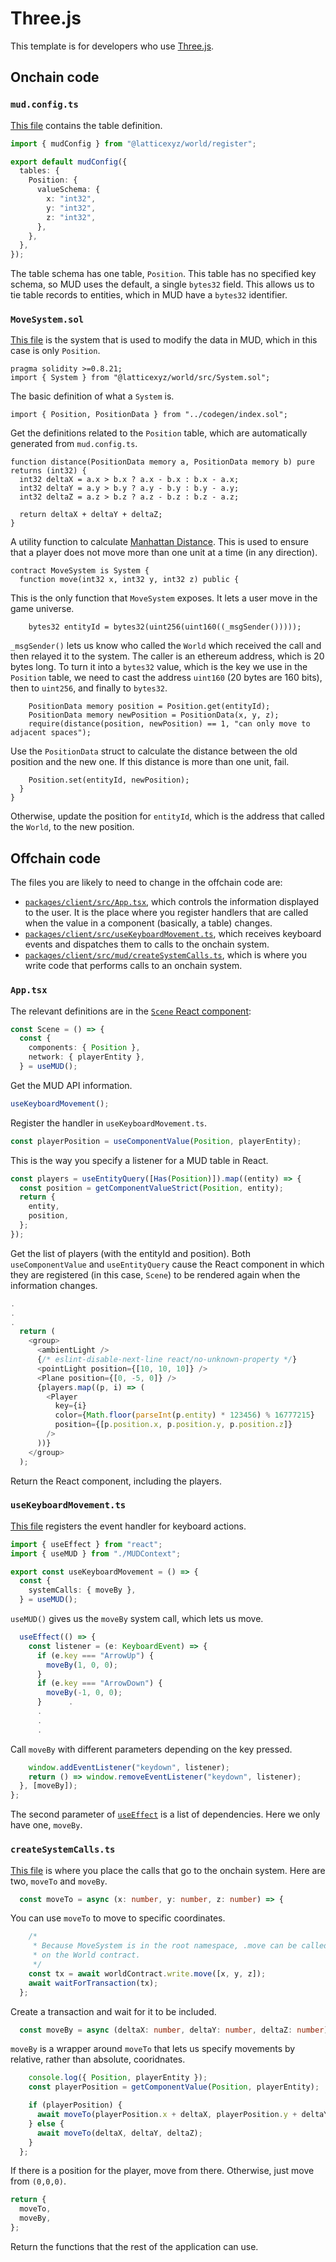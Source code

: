 
# Three.js

This template is for developers who use [Three.js](https://threejs.org/).

<LinkQuickstart />

## Onchain code

### `mud.config.ts`

[This file](https://github.com/latticexyz/mud/blob/main/templates/threejs/packages/contracts/mud.config.ts) contains the table definition.

```ts
import { mudConfig } from "@latticexyz/world/register";

export default mudConfig({
  tables: {
    Position: {
      valueSchema: {
        x: "int32",
        y: "int32",
        z: "int32",
      },
    },
  },
});
```

The table schema has one table, `Position`.
This table has no specified key schema, so MUD uses the default, a single `bytes32` field.
This allows us to tie table records to entities, which in MUD have a `bytes32` identifier.

### `MoveSystem.sol`

[This file](https://github.com/latticexyz/mud/blob/main/templates/threejs/packages/contracts/src/systems/MoveSystem.sol) is the system that is used to modify the data in MUD, which in this case is only `Position`.

```solidity
pragma solidity >=0.8.21;
import { System } from "@latticexyz/world/src/System.sol";
```

The basic definition of what a `System` is.

```solidity
import { Position, PositionData } from "../codegen/index.sol";
```

Get the definitions related to the `Position` table, which are automatically generated from `mud.config.ts`.

```solidity
function distance(PositionData memory a, PositionData memory b) pure returns (int32) {
  int32 deltaX = a.x > b.x ? a.x - b.x : b.x - a.x;
  int32 deltaY = a.y > b.y ? a.y - b.y : b.y - a.y;
  int32 deltaZ = a.z > b.z ? a.z - b.z : b.z - a.z;

  return deltaX + deltaY + deltaZ;
}
```

A utility function to calculate [Manhattan Distance](https://en.wikipedia.org/wiki/Taxicab_geometry).
This is used to ensure that a player does not move more than one unit at a time (in any direction).

```solidity
contract MoveSystem is System {
  function move(int32 x, int32 y, int32 z) public {
```

This is the only function that `MoveSystem` exposes.
It lets a user move in the game universe.

```solidity
    bytes32 entityId = bytes32(uint256(uint160((_msgSender()))));
```

`_msgSender()` lets us know who called the `World` which received the call and then relayed it to the system.
The caller is an ethereum address, which is 20 bytes long.
To turn it into a `bytes32` value, which is the key we use in the `Position` table, we need to cast the address `uint160` (20 bytes are 160 bits), then to `uint256`, and finally to `bytes32`.

```solidity
    PositionData memory position = Position.get(entityId);
    PositionData memory newPosition = PositionData(x, y, z);
    require(distance(position, newPosition) == 1, "can only move to adjacent spaces");
```

Use the `PositionData` struct to calculate the distance between the old position and the new one.
If this distance is more than one unit, fail.

```
    Position.set(entityId, newPosition);
  }
}
```

Otherwise, update the position for `entityId`, which is the address that called the `World`, to the new position.

## Offchain code

The files you are likely to need to change in the offchain code are:

- [`packages/client/src/App.tsx`](https://github.com/latticexyz/mud/blob/main/templates/threejs/packages/client/src/App.tsx), which controls the information displayed to the user.
  It is the place where you register handlers that are called when the value in a component (basically, a table) changes.
- [`packages/client/src/useKeyboardMovement.ts`](https://github.com/latticexyz/mud/blob/main/templates/threejs/packages/client/src/useKeyboardMovement.ts), which receives keyboard events and dispatches them to calls to the onchain system.
- [`packages/client/src/mud/createSystemCalls.ts`](https://github.com/latticexyz/mud/blob/main/templates/threejs/packages/client/src/mud/createSystemCalls.ts), which is where you write code that performs calls to an onchain system.

### `App.tsx`

The relevant definitions are in the [`Scene` React component](https://github.com/latticexyz/mud/blob/main/templates/threejs/packages/client/src/App.tsx#L28-L71):

```ts
const Scene = () => {
  const {
    components: { Position },
    network: { playerEntity },
  } = useMUD();
```

Get the MUD API information.

```ts
useKeyboardMovement();
```

Register the handler in `useKeyboardMovement.ts`.

```ts
const playerPosition = useComponentValue(Position, playerEntity);
```

This is the way you specify a listener for a MUD table in React.

```ts
const players = useEntityQuery([Has(Position)]).map((entity) => {
  const position = getComponentValueStrict(Position, entity);
  return {
    entity,
    position,
  };
});
```

Get the list of players (with the entityId and position).
Both `useComponentValue` and `useEntityQuery` cause the React component in which they are registered (in this case, `Scene`) to be rendered again when the information changes.

```ts {10-16}
.
.
.
  return (
    <group>
      <ambientLight />
      {/* eslint-disable-next-line react/no-unknown-property */}
      <pointLight position={[10, 10, 10]} />
      <Plane position={[0, -5, 0]} />
      {players.map((p, i) => (
        <Player
          key={i}
          color={Math.floor(parseInt(p.entity) * 123456) % 16777215}
          position={[p.position.x, p.position.y, p.position.z]}
        />
      ))}
    </group>
  );
```

Return the React component, including the players.

### `useKeyboardMovement.ts`

[This file](https://github.com/latticexyz/mud/blob/main/templates/threejs/packages/client/src/useKeyboardMovement.ts) registers the event handler for keyboard actions.

```ts
import { useEffect } from "react";
import { useMUD } from "./MUDContext";

export const useKeyboardMovement = () => {
  const {
    systemCalls: { moveBy },
  } = useMUD();
```

`useMUD()` gives us the `moveBy` system call, which lets us move.

```ts
  useEffect(() => {
    const listener = (e: KeyboardEvent) => {
      if (e.key === "ArrowUp") {
        moveBy(1, 0, 0);
      }
      if (e.key === "ArrowDown") {
        moveBy(-1, 0, 0);
      }      .
      .
      .
      .
```

Call `moveBy` with different parameters depending on the key pressed.

```ts
    window.addEventListener("keydown", listener);
    return () => window.removeEventListener("keydown", listener);
  }, [moveBy]);
};
```

The second parameter of [`useEffect`](https://react.dev/reference/react/useEffect) is a list of dependencies.
Here we only have one, `moveBy`.

### `createSystemCalls.ts`

[This file](https://github.com/latticexyz/mud/blob/main/templates/threejs/packages/client/src/mud/createSystemCalls.ts) is where you place the calls that go to the onchain system.
Here are two, `moveTo` and `moveBy`.

```ts
  const moveTo = async (x: number, y: number, z: number) => {
```

You can use `moveTo` to move to specific coordinates.

```ts
    /*
     * Because MoveSystem is in the root namespace, .move can be called directly
     * on the World contract.
     */
    const tx = await worldContract.write.move([x, y, z]);
    await waitForTransaction(tx);
  };
```

Create a transaction and wait for it to be included.

```ts
  const moveBy = async (deltaX: number, deltaY: number, deltaZ: number) => {
```

`moveBy` is a wrapper around `moveTo` that lets us specify movements by relative, rather than absolute, cooridnates.

```ts
    console.log({ Position, playerEntity });
    const playerPosition = getComponentValue(Position, playerEntity);

    if (playerPosition) {
      await moveTo(playerPosition.x + deltaX, playerPosition.y + deltaY, playerPosition.z + deltaZ);
    } else {
      await moveTo(deltaX, deltaY, deltaZ);
    }
  };
```

If there is a position for the player, move from there.
Otherwise, just move from `(0,0,0)`.

```ts
return {
  moveTo,
  moveBy,
};
```

Return the functions that the rest of the application can use.
